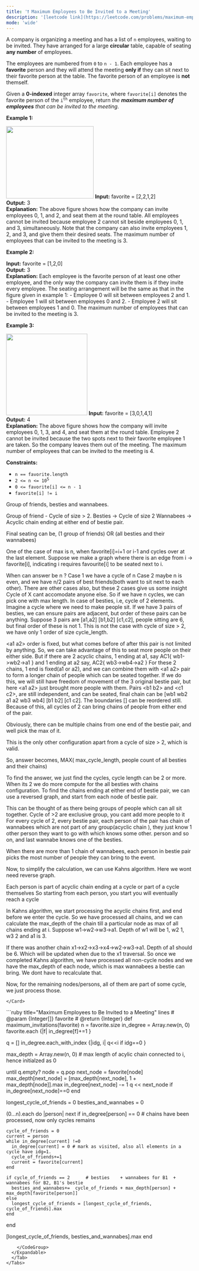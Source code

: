 ```yaml
---
title: '❗️ Maximum Employees to Be Invited to a Meeting'
description: '[leetcode link](https://leetcode.com/problems/maximum-employees-to-be-invited-to-a-meeting/description/)'
mode: 'wide'
---
```

<Tabs>
  <Tab title="Question" icon="circle-question" iconType="regular">
    <Card>
      <p>A company is organizing a meeting and has a list of <code>n</code> employees, waiting to be invited. They have arranged for a large <strong>circular</strong> table, capable of seating <strong>any number</strong> of employees.</p>  <p>The employees are numbered from <code>0</code> to <code>n - 1</code>. Each employee has a <strong>favorite</strong> person and they will attend the meeting <strong>only if</strong> they can sit next to their favorite person at the table. The favorite person of an employee is <strong>not</strong> themself.</p>  <p>Given a <strong>0-indexed</strong> integer array <code>favorite</code>, where <code>favorite[i]</code> denotes the favorite person of the <code>i<sup>th</sup></code> employee, return <em>the <strong>maximum number of employees</strong> that can be invited to the meeting</em>.</p>   <p><strong class="example">Example 1:</strong></p> <img alt="" src="https://assets.leetcode.com/uploads/2021/12/14/ex1.png" style="width: 236px; height: 195px;" />  <strong>Input:</strong> favorite = [2,2,1,2] <br/> <strong>Output:</strong> 3 <br/> <strong>Explanation:</strong> The above figure shows how the company can invite employees 0, 1, and 2, and seat them at the round table. All employees cannot be invited because employee 2 cannot sit beside employees 0, 1, and 3, simultaneously. Note that the company can also invite employees 1, 2, and 3, and give them their desired seats. The maximum number of employees that can be invited to the meeting is 3.    <p><strong class="example">Example 2:</strong></p>   <strong>Input:</strong> favorite = [1,2,0] <br/> <strong>Output:</strong> 3 <br/> <strong>Explanation:</strong>  Each employee is the favorite person of at least one other employee, and the only way the company can invite them is if they invite every employee. The seating arrangement will be the same as that in the figure given in example 1: - Employee 0 will sit between employees 2 and 1. - Employee 1 will sit between employees 0 and 2. - Employee 2 will sit between employees 1 and 0. The maximum number of employees that can be invited to the meeting is 3.   <p><strong class="example">Example 3:</strong></p> <img alt="" src="https://assets.leetcode.com/uploads/2021/12/14/ex2.png" style="width: 219px; height: 220px;" />  <strong>Input:</strong> favorite = [3,0,1,4,1] <br/> <strong>Output:</strong> 4 <br/> <strong>Explanation:</strong> The above figure shows how the company will invite employees 0, 1, 3, and 4, and seat them at the round table. Employee 2 cannot be invited because the two spots next to their favorite employee 1 are taken. So the company leaves them out of the meeting. The maximum number of employees that can be invited to the meeting is 4.    <p><strong>Constraints:</strong></p>  <ul>  <li><code>n == favorite.length</code></li>  <li><code>2 &lt;= n &lt;= 10<sup>5</sup></code></li>  <li><code>0 &lt;= favorite[i] &lt;=&nbsp;n - 1</code></li>  <li><code>favorite[i] != i</code></li> </ul> 
    </Card>
  </Tab>
  <Tab title="Solution" icon="lightbulb" iconType="regular" >
    <Card>
      Group of friends, besties and wannabees.

Group of friend - Cycle of size &gt; 2.
Besties -&gt; Cycle of size 2
Wannabees -&gt; Acyclic chain ending at either end of bestie pair.

Final seating can be, (1 group of friends) OR (all besties and their wannabees)

One of the case of max is n, when favorite[i]=i+1 or i-1 and cycles over at the last element.
Suppose we make a graph where there is an edge from i -&gt; favorite[i], indicating i requires favourite[i] to be seated next to i.

When can answer be n ?
Case 1 we have a cycle of n
Case 2 maybe n is even, and we have n/2 pairs of best friends(both want to sit next to each other).
There are other cases also, but these 2 cases give us some insight
Cycle of X cant accomodate anyone else. So if we have n cycles, we can pick one with max length.
In case of besties, i.e, cycle of 2 elements. Imagine a cycle where we need to make people sit. If we have 3 pairs of besties, we can ensure pairs are adjacent, but order of these pairs can be anything. Suppose 3 pairs are [a1,a2] [b1,b2] [c1,c2], people sitting are 6, but final order of these is not 1. This is not the case with cycle of size &gt; 2, we have only 1 order of size cycle_length.
  
&lt;a1 a2&gt; order is fixed, but what comes before of after this pair is not limited by anything.
So, we can take advantage of this to seat more people on their either side. But if there are 2 acyclic chains, 1 ending at a1, say AC1{ wb1-&gt;wb2-&gt;a1 } and 1 ending at a2 say, AC2{ wb3-&gt;wb4-&gt;a2 }
For these 2 chains, 1 end is fixed(a1 or a2), and we can combine them with &lt;a1 a2&gt; pair to form a longer chain of people which can be seated together. If we do this, we will still have freedom of movement of the 3 original bestie pair, but here &lt;a1 a2&gt; just brought more people with them.
Pairs &lt;b1 b2&gt; and &lt;c1 c2&gt;, are still independent, and can be seated, final chain can be [wb1 wb2 a1 a2 wb3 wb4] [b1 b2] [c1 c2]. The boundaries [] can be reordered still.
 Because of this,  all cycles of 2 can bring chains of people from either end of the pair.
 
 Obviously, there can be multiple chains from one end of the bestie pair, and well pick the max of it.
 
 This is the only other configuration apart from a cycle of size &gt; 2, which is valid.

So, answer becomes, MAX( max_cycle_length, people count of all besties and their chains)
  
To find the answer, we just find the cycles, cycle length can be 2 or more. When its 2 we do more compute for the all besties with chains configuration. To find the chains ending at either end of bestie pair, we can use a reversed graph, and start from each node of bestie pair.

This can be thought of as there being groups of people which can all sit together.
Cycle of &gt;2 are exclusive group, you cant add more people to it
For every cycle of 2, every bestie pair, each person of the pair has chain of wannabees which are not part of any group(acyclic chain ),  they just know 1 other person they want to go with which knows some other. person and so on, and last wannabe knows one of the besties. 

When there are more than 1 chain of wannabees, each person in bestie pair picks the most number of people they can bring to the event.


Now, to simplify the calculation, we can use Kahns algorithm. Here we wont need reverse graph.

Each person is part of acyclic chain ending at a cycle or part of a cycle themselves
So starting from each person, you start you will eventually reach a cycle

In Kahns algorithm, we start processing the acyclic chains first, and end before we enter the cycle. So we have processed all chains, and we can calculate the max_depth of the chain till a particular node as max of all chains ending at i. Suppose w1-&gt;w2-&gt;w3-&gt;a1. Depth of w1 will be 1, w2 1, w3 2 and a1 is 3.

If there was another chain x1-&gt;x2-&gt;x3-&gt;x4-&gt;w2-&gt;w3-&gt;a1. Depth of a1 should be 6. Which will be updated when due to the x1 traversal. So once we completed Kahns algorithm, we have processed all non-cycle nodes and we have the max_depth of each node, which is max wannabees a bestie can bring. We dont have to recalculate that. 

Now, for the remaining nodes/persons, all of them are part of some cycle, we just process those.




    </Card>
  <Expandable title="code">
    <CodeGroup dropdown>
```ruby title="Maximum Employees to Be Invited to a Meeting" lines
# @param {Integer[]} favorite
# @return {Integer}
def maximum_invitations(favorite)
  n = favorite.size
  in_degree = Array.new(n, 0)
  favorite.each {|f| in_degree[f]+=1 }
  
  q = []
  in_degree.each_with_index {|idg, i| q<<i  if idg==0 }

  max_depth = Array.new(n, 0) # max length of acylic chain connected to i, hence initialzed as 0

  until q.empty?
    node = q.pop
    next_node = favorite[node]
    max_depth[next_node] = [max_depth[next_node], 1 + max_depth[node]].max
    in_degree[next_node] -= 1
    q << next_node if in_degree[next_node]==0
  end

  longest_cycle_of_friends = 0
  besties_and_wannabes = 0
  
  (0...n).each do |person|
    next if in_degree[person] == 0 # chains have been processed, now only cycles remains

    cycle_of_friends = 0
    current = person
    while in_degree[current] !=0
      in_degree[current] = 0 # mark as visited, also all elements in a cycle have idg=1.
      cycle_of_friends+=1
      current = favorite[current]
    end

    if cycle_of_friends == 2      # besties    + wannabees for B1  + wannabees for B2, B1's bestie
      besties_and_wannabes+=  cycle_of_friends + max_depth[person] + max_depth[favorite[person]]
    else
      longest_cycle_of_friends = [longest_cycle_of_friends, cycle_of_friends].max
    end
  end

  [longest_cycle_of_friends, besties_and_wannabes].max
end
```
    </CodeGroup>
  </Expandable>
  </Tab>
</Tabs>